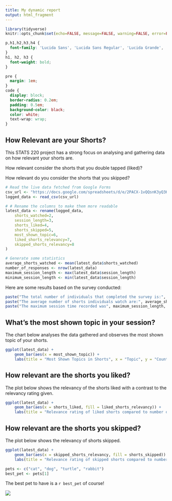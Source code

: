 ```yaml
---
title: My dynamic report
output: html_fragment
---
```


```r
library(tidyverse)
knitr::opts_chunk$set(echo=FALSE, message=FALSE, warning=FALSE, error=FALSE)
```

```css
p,h1,h2,h3,h4 {
  font-family: 'Lucida Sans', 'Lucida Sans Regular', 'Lucida Grande', 'Lucida Sans Unicode', Geneva, Verdana, sans-serif;
}
h1, h2, h3 {
  font-weight: bold;
}

pre {
  margin: 1em;
}
code {
  display: block;
  border-radius: 0.2em;
  padding: 0.5em;
  background-color: black;
  color: white;
  text-wrap: wrap;
}
```

## How Relevant are your Shorts?
This STATS 220 project has a strong focus on analysing and gathering data on how relevant your shorts are.

How relevant consider the shorts that you double tapped (liked)?

How relevant do you consider the shorts that you skipped?

```r
# Read the live data fetched from Google Forms
csv_url <- "https://docs.google.com/spreadsheets/d/e/2PACX-1vQQsnK3yQ3KQXql3aXCS0ujXL_eQYKC6LqyZg2mbyTNNn_jwdjkWKwaNJER7r0AOisfqaVQMQNXe0RD/pub?gid=415582428&single=true&output=csv"
logged_data <- read_csv(csv_url)

# # Rename the columns to make them more readable
latest_data <- rename(logged_data,
    shorts_watched=2,
    session_length=3,
    shorts_liked=4,
    shorts_skipped=5,
    most_shown_topic=6,
    liked_shorts_relevancy=7,
    skipped_shorts_relevancy=8
)
```

```r
# Generate some statistics
average_shorts_watched <- mean(latest_data$shorts_watched)
number_of_responses <- nrow(latest_data)
maximum_session_length <- max(latest_data$session_length)
minimum_session_length <- min(latest_data$session_length)
```

Here are some results based on the survey conducted:

```r
paste("The total number of individuals that completed the survey is:", number_of_responses)
paste("The average number of shorts individuals watch are:", average_shorts_watched)
paste("The maximum session time recorded was", maximum_session_length, "and the minimum session time recorded was", minimum_session_length)
```

## What's the most shown topic in your session?

The chart below analyses the data gathered and observes the most shown topic of your shorts.

```r
ggplot(latest_data) +
    geom_bar(aes(x = most_shown_topic)) +
    labs(title = "Most Shown Topics in Shorts", x = "Topic", y = "Count")
```

## How relevant are the shorts you liked?

The plot below shows the relevancy of the shorts liked with a contrast to the relevancy rating given.

```r
ggplot(latest_data) +
    geom_bar(aes(x = shorts_liked, fill = liked_shorts_relevancy)) +
    labs(title = "Relevance rating of liked shorts compared to number of shorts liked", x = "Relevance Rating", y = "Shorts liked")
```

## How relevant are the shorts you skipped?

The plot below shows the relevancy of shorts skipped.

```r
ggplot(latest_data) +
    geom_bar(aes(x = skipped_shorts_relevancy, fill = shorts_skipped)) +
    labs(title = "Relevance rating of skipped shorts compared to number of shorts skipped", x = "Relevance Rating", y = "Count")
```

```r
pets <- c("cat", "dog", "turtle", "rabbit")
best_pet <- pets[1]
```

The best pet to have is a `r best_pet` of course!

![](https://c.tenor.com/-qBsG1HwR4oAAAAC/tenor.gif)
